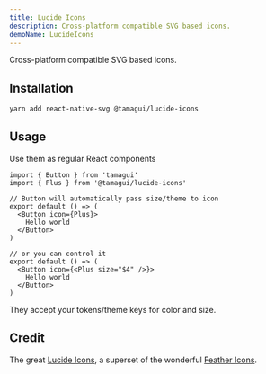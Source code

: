 ```yaml
---
title: Lucide Icons
description: Cross-platform compatible SVG based icons.
demoName: LucideIcons
---
```


<Description>Cross-platform compatible SVG based icons.</Description>

<HeroContainer noPad>
  <LucideIconsDemo />
</HeroContainer>

## Installation

```sh
yarn add react-native-svg @tamagui/lucide-icons
```

## Usage

Use them as regular React components

```tsx
import { Button } from 'tamagui'
import { Plus } from '@tamagui/lucide-icons'

// Button will automatically pass size/theme to icon
export default () => (
  <Button icon={Plus}>
    Hello world
  </Button>
)

// or you can control it
export default () => (
  <Button icon={<Plus size="$4" />}>
    Hello world
  </Button>
)
```

They accept your tokens/theme keys for color and size.

## Credit

The great [Lucide Icons](https://lucide.dev/), a superset of the wonderful [Feather Icons](https://feathericons.com/).
